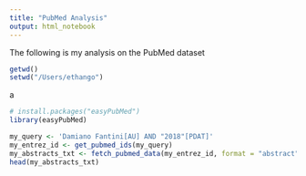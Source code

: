 ```yaml
---
title: "PubMed Analysis"
output: html_notebook
---
```


The following is my analysis on the PubMed dataset

```r
getwd()
setwd("/Users/ethango")
```



a


```r
# install.packages("easyPubMed")
library(easyPubMed)
```


```r
my_query <- 'Damiano Fantini[AU] AND "2018"[PDAT]'
my_entrez_id <- get_pubmed_ids(my_query)
my_abstracts_txt <- fetch_pubmed_data(my_entrez_id, format = "abstract")
head(my_abstracts_txt)
```

